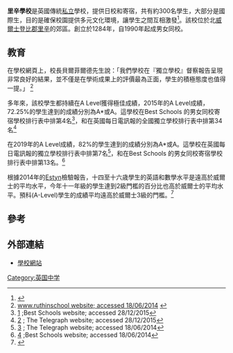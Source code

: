 {{noteTA
|T=zh-hans:里辛學校; zh-tw:里辛學校; zh-hk:里辛學校;
|1=zh-hans:里辛; zh-hk:里辛;zh-tw:里辛;
}}
{{Infobox UK school
| name = Ruthin School
|zhname= 里辛學校
| image = Ruthin School main building.jpg
| size = 250px
| latitude = 53.1171
| longitude = -3.2997
| dms =
| motto = ''Dei gratia sum quod sum''
| motto_pl =
| established = 1284
| approx =
| closed =
| c_approx =
| type = [[公學_(英國)|公學]]<br>[[獨立學校_(英國)|獨立學校]]
| religion = 
| president =
| head_label = Headmaster
| head = Mr P Wallace-Woodroffe
| r_head_label =
| r_head =
| chair_label = 
| chair = 
| founder = [[Gabriel_Goodman|Gabriel Goodman]]
| founder_pl =
| specialist =
| street = Mold Road
| city = 里辛 ([[Ruthin|Ruthin]])
| county = [[登比郡|登比郡]] (Denbighshire)
| country = [[威爾士|威爾士]] (Wales)
| postcode = LL15 1EE
| LEA =
| urn =
| ofsted =
| staff =
| enrollment = 
| gender = 男女同校
| lower_age = 11
| upper_age = 18
| houses = 4
| colours = 
| publications = 
| free_label_1 = 
| free_1 = 
| free_label_2 =
| free_2 =
| free_label_3 = 
| free_3 = 
| website = http://www.ruthinschool.co.uk/
}}

'''里辛學校'''是英國傳統[[私立|私立]]學校，提供日校和寄宿，共有約300名學生，大部分是國際生，目的是確保校園提供多元文化環境，讓學生之間互相激發<ref>{{Cite web |url=http://www.ohpama.com/53807/overseas/%E3%80%90samuel%E3%80%91%E8%8B%B1%E5%9C%8B%E7%A5%9E%E5%A5%87%E5%9B%9B%E6%A0%A1%EF%BC%8Dcardiff-sixth-form-college-ruthin-school/ |title=英國神奇四校－Cardiff Sixth Form College & Ruthin School |access-date=2019-11-08 |archive-date=2020-01-30 |archive-url=https://web.archive.org/web/20200130154035/http://www.ohpama.com/53807/overseas/%E3%80%90samuel%E3%80%91%E8%8B%B1%E5%9C%8B%E7%A5%9E%E5%A5%87%E5%9B%9B%E6%A0%A1%EF%BC%8Dcardiff-sixth-form-college-ruthin-school/ |dead-url=no }}</ref>。該校位於北[[威爾士|威爾士]][[登比郡|登比郡]][[里辛|里辛]]的郊區。創立於1284年，自1990年起成男女同校。

==教育==
在學校網頁上，校長貝爾菲爾德先生說：「我們學校在『獨立學校』督察報告呈現非常良好的結果，並不僅是在學術成果上的評價最為正面，學生的積極態度也值得一提。」 <ref> [http://www.ruthinschool.co.uk/about/the_principals_message.php www.ruthinschool website; accessed 18/06/2014] {{webarchive|url=https://web.archive.org/web/20140624054251/http://ruthinschool.co.uk/about/the_principals_message.php |date=2014-06-24 }} </ref>

多年來，該校學生都持續在A Level獲得極佳成績，2015年的A Level成績，72.25%的學生達到的成績分別為A*或A。這學校在Best Schools 的男女同校寄宿學校排行表中排第4名<ref>[http://www.best-schools.co.uk/uk-school-league-tables/co-educational-boarding-schools/] {{Wayback|url=http://www.best-schools.co.uk/uk-school-league-tables/co-educational-boarding-schools/ |date=20170422130148 }};Best Schools website; accessed 28/12/2015</ref>，和在英國每日電訊報的全國獨立學校排行表中排第34名<ref>[http://www.telegraph.co.uk/education/leaguetables/11816732/A-level-results-2015-Independent-schools-results-table.html] {{Wayback|url=http://www.telegraph.co.uk/education/leaguetables/11816732/A-level-results-2015-Independent-schools-results-table.html |date=20191227093912 }}; The Telegraph website; accessed 28/12/2015</ref>

在2019年的A Level成績，82%的學生達到的成績分別為A*或A。這學校在英國每日電訊報的獨立學校排行表中排第7名<ref>[http://www.telegraph.co.uk/education/leaguetables/10262340/A-level-results-2013-Independent-schools-results-table.html] {{Wayback|url=http://www.telegraph.co.uk/education/leaguetables/10262340/A-level-results-2013-Independent-schools-results-table.html |date=20210427201018 }}; The Telegraph website; accessed 18/06/2014</ref>，和在Best Schools 的男女同校寄宿學校排行表中排第13名。<ref>[http://www.best-schools.co.uk/uk-school-league-tables/co-educational-boarding-schools/] {{Wayback|url=http://www.best-schools.co.uk/uk-school-league-tables/co-educational-boarding-schools/ |date=20170422130148 }};Best Schools website; accessed 18/06/2014</ref>

根據2014年的[[Estyn|Estyn]]檢驗報告，十四至十六歳學生的英語和數學水平是遠高於威爾士的平均水平，今年十一年級的學生達到2級門檻的百分比也高於威爾士的平均水平。預科(A-Level)學生的成績平均遠高於威爾士3級的門檻。<ref>{{Cite web |url=http://www.estyn.gov.uk/english/provider/6636027/ |title=Estyn Inspection Report; accessed 18/06/2014 |access-date=2014-06-18 |archive-date=2014-07-14 |archive-url=https://web.archive.org/web/20140714165104/http://www.estyn.gov.uk/english/provider/6636027/ |dead-url=no }}</ref>

==參考==
{{reflist}}

==外部連結==
*[http://ruthinschool.co.uk/ 學校網站] {{Wayback|url=http://ruthinschool.co.uk/ |date=20210226032900 }}

[[Category:英国中学|Category:英国中学]]